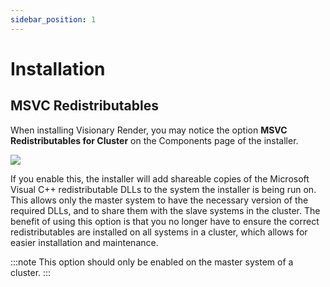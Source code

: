 ```yaml
---
sidebar_position: 1
---
```


# Installation

## MSVC Redistributables

When installing Visionary Render, you may notice the option **MSVC Redistributables for Cluster** on the Components page of the installer.

![](/img/visren/getting-started/installation/msvc.png)

If you enable this, the installer will add shareable copies of the Microsoft Visual C++ redistributable DLLs to the system the installer is being run on. This allows only the master system to have the necessary version of the required DLLs, and to share them with the slave systems in the cluster. The benefit of using this option is that you no longer have to ensure the correct redistributables are installed on all systems in a cluster, which allows for easier installation and maintenance.

:::note
This option should only be enabled on the master system of a cluster.
:::
